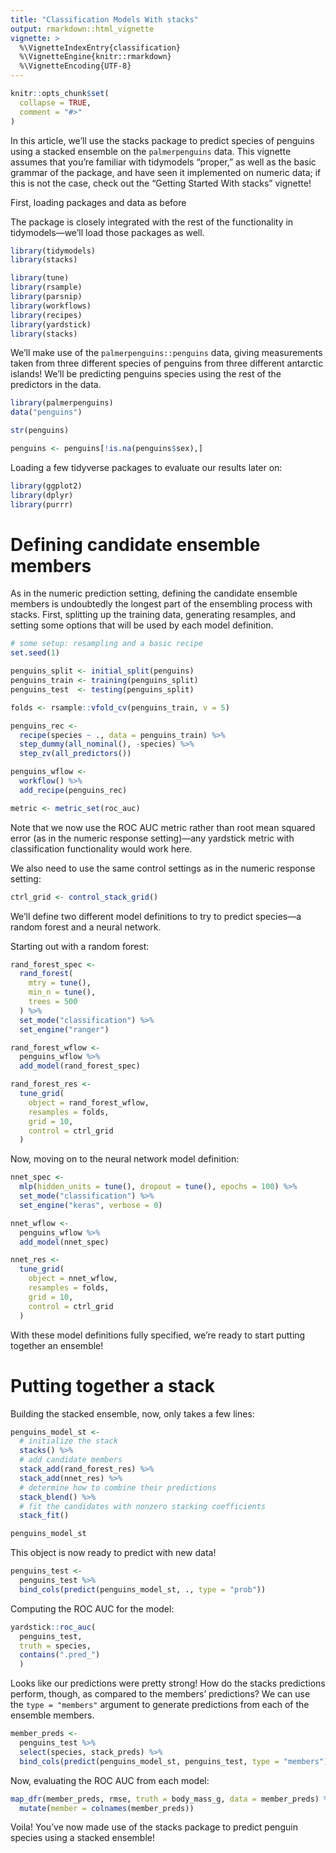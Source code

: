 ```yaml
---
title: "Classification Models With stacks"
output: rmarkdown::html_vignette
vignette: >
  %\VignetteIndexEntry{classification}
  %\VignetteEngine{knitr::rmarkdown}
  %\VignetteEncoding{UTF-8}
---
```


```r
knitr::opts_chunk$set(
  collapse = TRUE,
  comment = "#>"
)
```

In this article, we'll use the stacks package to predict species of penguins using a stacked ensemble on the `palmerpenguins` data. This vignette assumes that you're familiar with tidymodels "proper," as well as the basic grammar of the package, and have seen it implemented on numeric data; if this is not the case, check out the "Getting Started With stacks" vignette!

First, loading packages and data as before

The package is closely integrated with the rest of the functionality in tidymodels—we'll load those packages as well. 

```r
library(tidymodels)
library(stacks)
```

```r
library(tune)
library(rsample)
library(parsnip)
library(workflows)
library(recipes)
library(yardstick)
library(stacks)
```

We'll make use of the `palmerpenguins::penguins` data, giving measurements taken from three different species of penguins from three different antarctic islands! We'll be predicting penguins species using the rest of the predictors in the data.

```r
library(palmerpenguins)
data("penguins")

str(penguins)

penguins <- penguins[!is.na(penguins$sex),]
```

Loading a few tidyverse packages to evaluate our results later on:

```r
library(ggplot2)
library(dplyr)
library(purrr)
```

# Defining candidate ensemble members

As in the numeric prediction setting, defining the candidate ensemble members is undoubtedly the longest part of the ensembling process with stacks. First, splitting up the training data, generating resamples, and setting some options that will be used by each model definition.

```r
# some setup: resampling and a basic recipe
set.seed(1)

penguins_split <- initial_split(penguins)
penguins_train <- training(penguins_split)
penguins_test  <- testing(penguins_split)

folds <- rsample::vfold_cv(penguins_train, v = 5)

penguins_rec <- 
  recipe(species ~ ., data = penguins_train) %>%
  step_dummy(all_nominal(), -species) %>%
  step_zv(all_predictors())

penguins_wflow <- 
  workflow() %>% 
  add_recipe(penguins_rec)

metric <- metric_set(roc_auc)
```

Note that we now use the ROC AUC metric rather than root mean squared error (as in the numeric response setting)—any yardstick metric with classification functionality would work here.

We also need to use the same control settings as in the numeric response setting:

```r
ctrl_grid <- control_stack_grid()
```

We'll define two different model definitions to try to predict species—a random forest and a neural network.

Starting out with a random forest:

```r
rand_forest_spec <- 
  rand_forest(
    mtry = tune(),
    min_n = tune(),
    trees = 500
  ) %>%
  set_mode("classification") %>%
  set_engine("ranger")

rand_forest_wflow <-
  penguins_wflow %>%
  add_model(rand_forest_spec)

rand_forest_res <- 
  tune_grid(
    object = rand_forest_wflow, 
    resamples = folds, 
    grid = 10,
    control = ctrl_grid
  )
```

Now, moving on to the neural network model definition:

```r
nnet_spec <-
  mlp(hidden_units = tune(), dropout = tune(), epochs = 100) %>%
  set_mode("classification") %>%
  set_engine("keras", verbose = 0)

nnet_wflow <- 
  penguins_wflow %>%
  add_model(nnet_spec)

nnet_res <-
  tune_grid(
    object = nnet_wflow, 
    resamples = folds, 
    grid = 10,
    control = ctrl_grid
  )
```

With these model definitions fully specified, we're ready to start putting together an ensemble!

# Putting together a stack

Building the stacked ensemble, now, only takes a few lines:

```r
penguins_model_st <- 
  # initialize the stack
  stacks() %>%
  # add candidate members
  stack_add(rand_forest_res) %>%
  stack_add(nnet_res) %>%
  # determine how to combine their predictions
  stack_blend() %>%
  # fit the candidates with nonzero stacking coefficients
  stack_fit()

penguins_model_st
```

This object is now ready to predict with new data!

```r
penguins_test <- 
  penguins_test %>%
  bind_cols(predict(penguins_model_st, ., type = "prob"))
```

Computing the ROC AUC for the model:

```r
yardstick::roc_auc(
  penguins_test,
  truth = species,
  contains(".pred_")
  )
```

Looks like our predictions were pretty strong! How do the stacks predictions perform, though, as compared to the members' predictions? We can use the `type = "members"` argument to generate predictions from each of the ensemble members.

```r
member_preds <- 
  penguins_test %>%
  select(species, stack_preds) %>%
  bind_cols(predict(penguins_model_st, penguins_test, type = "members"))
```

Now, evaluating the ROC AUC from each model:

```r
map_dfr(member_preds, rmse, truth = body_mass_g, data = member_preds) %>%
  mutate(member = colnames(member_preds))
```

Voila! You've now made use of the stacks package to predict penguin species using a stacked ensemble!  
